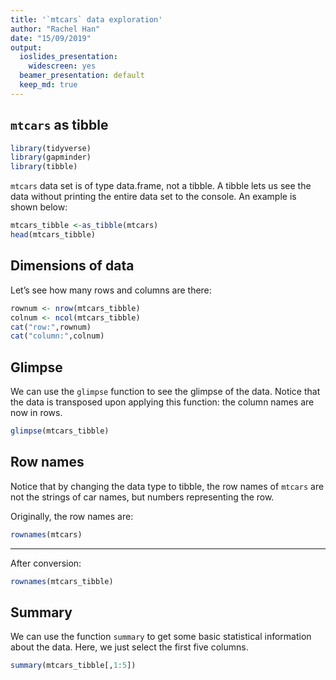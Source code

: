 ```yaml
---
title: '`mtcars` data exploration'
author: "Rachel Han"
date: "15/09/2019"
output:
  ioslides_presentation:
    widescreen: yes
  beamer_presentation: default
  keep_md: true
---
```

## `mtcars` as tibble


```r
library(tidyverse)
library(gapminder)
library(tibble)
```

`mtcars` data set is of type data.frame, not a tibble. A tibble lets us see the data without printing the entire data set to the console. An example is shown below:

```r
mtcars_tibble <-as_tibble(mtcars)
head(mtcars_tibble)
```

## Dimensions of data
Let's see how many rows and columns are there:
```r
rownum <- nrow(mtcars_tibble)
colnum <- ncol(mtcars_tibble)
cat("row:",rownum)
cat("column:",colnum)
```

## Glimpse {.smaller}
We can use the `glimpse` function to see the glimpse of the data. Notice that the data is transposed upon applying this function: the column names are now in rows. 
```r
glimpse(mtcars_tibble)
```

## Row names
Notice that by changing the data type to tibble, the row names of `mtcars` are not the strings of car names, but numbers representing the row.

Originally, the row names are:
```r
rownames(mtcars)
```
---
After conversion:
```r
rownames(mtcars_tibble)
```


## Summary {.smaller}
We can use the function `summary` to get some basic statistical information about the data. Here, we just select the first five columns.
```r
summary(mtcars_tibble[,1:5])
```

